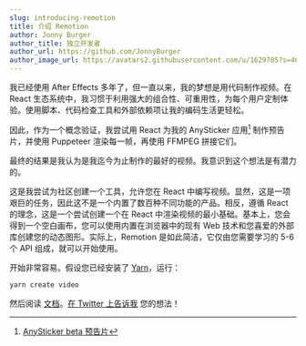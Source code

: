 ```yaml
---
slug: introducing-remotion
title: 介绍 Remotion
author: Jonny Burger
author_title: 独立开发者
author_url: https://github.com/JonnyBurger
author_image_url: https://avatars2.githubusercontent.com/u/1629785?s=460&u=12eb94da6070d00fc924761ce06e3a428d01b7e9&v=4
---
```


我已经使用 After Effects 多年了，但一直以来，我的梦想是用代码制作视频。在 React 生态系统中，我习惯于利用强大的组合性、可重用性，为每个用户定制体验。使用脚本、代码检查工具和外部依赖项让我的编码生活更轻松。

因此，作为一个概念验证，我尝试用 React 为我的 AnySticker 应用[^1] 制作预告片，并使用 Puppeteer 渲染每一帧，再使用 FFMPEG 拼接它们。

最终的结果是我认为是我迄今为止制作的最好的视频。我意识到这个想法是有潜力的。

这是我尝试为社区创建一个工具，允许您在 React 中编写视频。显然，这是一项艰巨的任务，因此这不是一个内置了数百种不同功能的产品。相反，遵循 React 的理念，这是一个尝试创建一个在 React 中渲染视频的最小基础。基本上，您会得到一个空白画布，您可以使用内置在浏览器中的现有 Web 技术和您喜爱的外部库创建您的动态图形。实际上，Remotion 是如此简洁，它仅由您需要学习的 5-6 个 API 组成，就可以开始使用。

开始非常容易。假设您已经安装了 [Yarn](https://yarnpkg.com)，运行：

```bash
yarn create video
```

然后阅读 [文档](/docs)。[在 Twitter 上告诉我](https://twitter.com/JNYBGR) 您的想法！

[^1]: [AnySticker beta 预告片](https://twitter.com/JNYBGR/status/1319292595420291074)
